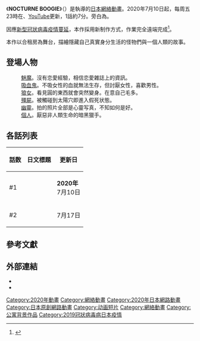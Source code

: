 {{Multiple issues|
{{Onesource|time=2020-07-22T12:35:53+00:00}}
{{Notability Unreferenced|time=2020-08-05T12:46:43+00:00}}
}}
{{Infobox animanga/Headerofja
| japanese = ノクターンブギ
| 画像 = 
| サイズ = 
| 説明 = 
| ジャンル = 
}}
{{Infobox animanga/OVA
| タイトル = 
| 原作 = {{lang|ja|森田と純平}}
| 総監督 = 
| 監督 = {{lang|ja|森田と純平}}
| シリーズディレクター = 
| シリーズ構成 = 
| 脚本 = {{lang|ja|森田と純平}}
| キャラクターデザイン = 
| メカニックデザイン = 
| 音楽 = {{lj|白戶佑輔|白戸佑輔}}
| アニメーション制作 = 
| 製作 = 
| 網絡 = {{lj|GYAO!}}、[[YouTube|YouTube]]
| 開始 = 2020年7月
| 終了 = 
| 話数 = 
| その他 = 
| ONA = 1
}}
{{Infobox animanga/Footerofja}}
《'''NOCTURNE BOOGIE'''》（{{lang-ja|ノクターンブギ}}）是{{lang|ja|森田と純平}}執導的[[日本|日本]][[日本網絡動畫列表|網絡動畫]]。2020年7月10日起，每周五23時在{{lj|GYAO!}}、[[YouTube|YouTube]]更新，1話約7分。旁白為{{lj|田代哲哉}}。

因應[[2019冠狀病毒病日本社会經濟影響|新型冠狀病毒疫情蔓延]]，本作採用新制作方式，作業完全遠端完成<ref name="Animate20200708">{{Cite web|date= 2020-07-08|url= https://www.animatetimes.com/news/details.php?id=1594209495|script-title= ja: 完全リモートショートアニメ『ノクターンブギ』7/10に配信開始！　瀬戸麻沙美 さん・山下誠一郎さんら声優出演の生配信キックオフイベントも決定|work= animateTimes|publisher= |accessdate= 2020-07-19|archive-date= 2020-07-18|archive-url= https://web.archive.org/web/20200718164232/https://www.animatetimes.com/news/details.php?id=1594209495|dead-url= no}}</ref>。

本作以合租房為舞台，描繪隱藏自己真實身分生活的怪物們與一個人類的故事{{R|Animate20200708}}。

== 登場人物 ==
; {{nihongo|夢仲魔理|夢仲 魔理（ゆめなか まり）|声：[[瀨戶麻沙美|瀨戶麻沙美]]{{R|Animate20200708}}}}
: [[魅魔|魅魔]]。沒有恋愛經驗，相信恋愛雜誌上的資訊。
; {{nihongo|久結霧矢|久結 霧矢（きゅうけつ きりや）|声：[[山下誠一郎|山下誠一郎]]{{R|Animate20200708}}}}
: [[吸血鬼|吸血鬼]]。不吸女性的血就無法生存，但討厭女性，喜歡男性{{R|Animate20200708}}。
; {{nihongo|大嚙美瑠衣|大噛美 瑠衣（おおかみ るい）|声：[[吉田仁美|吉田仁美]]{{R|Animate20200708}}}}
: [[狼女|狼女]]。看見圓的東西就會突然變身。在意自己毛多。
; {{nihongo|櫻来清|桜来 清（おうらい きよし）|声：[[鈴木裕斗|鈴木裕斗]]{{R|Animate20200708}}}}
: [[殭屍|殭屍]]。被觸碰到太陽穴即進入假死状態。
; {{nihongo|井戶柳玉子|井戸柳 たま子（いどやなぎ たまこ）|声：[[早見沙織|早見沙織]]{{R|Animate20200708}}}}
: [[幽靈|幽靈]]。拍的照片全部是心靈写真，不知如何是好{{R|Animate20200708}}。
; {{nihongo|影山狩宇|影山 狩宇（かげやま しゅう）|声：[[小山剛志|小山剛志]]{{R|Animate20200708}}}}
: [[個人|個人]]{{R|Animate20200708}}。厭惡非人類生命的暗黑獵手。

== 各話列表 ==
{| class="wikitable" style="font-size:small"
! 話数 !! 日文標題 !! 更新日
|-
| #1 || {{lang|ja|いきなりビターテイスト}} || '''2020年'''<br />7月10日
|-
| #2 || {{lang|ja|すごくキケンな生活が始まるのかも}} || 7月17日
|}

== 參考文獻 ==
{{Reflist}}

== 外部連結 ==
* {{Official|https://nocturne-boogie.jp/|{{lang|ja|完全リモートショートアニメ『ノクターンブギ』}}}}
* {{Twitter|moritatojumpei|{{lang|ja|森田と純平@ノクターンブギ公式さん}}}}

[[Category:2020年動畫|Category:2020年動畫]]
[[Category:網絡動畫|Category:網絡動畫]]
[[Category:2020年日本網路動畫|Category:2020年日本網路動畫]]
[[Category:日本原創網路動畫|Category:日本原創網路動畫]]
[[Category:动画短片|Category:动画短片]]
[[Category:網絡動畫|Category:網絡動畫]]
[[Category:公寓背景作品|Category:公寓背景作品]]
[[Category:2019冠狀病毒病日本疫情|Category:2019冠狀病毒病日本疫情]]